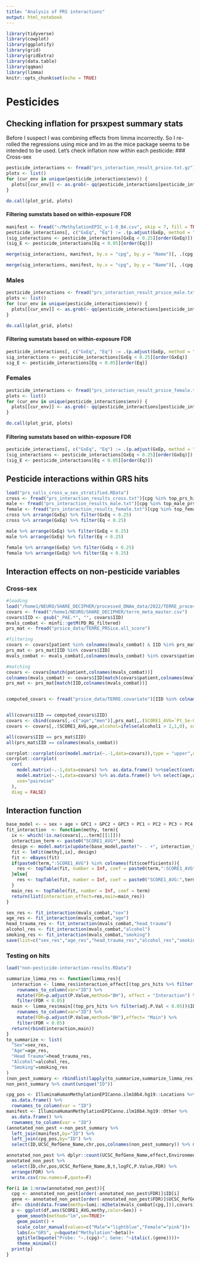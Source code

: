 ```yaml
---
title: "Analysis of PRS interactions"
output: html_notebook
---
```


```r
library(tidyverse)
library(cowplot)
library(ggplotify)
library(grid)
library(gridExtra)
library(data.table)
library(qqman)
library(limma)
knitr::opts_chunk$set(echo = TRUE)
```
# Pesticides
## Checking inflation for prsxpest summary stats
Before I suspect I was combining effects from limma incorrectly. So I re-rolled the regressions using mice and lm as the mice package seems to be intended to be used. Let's check inflation now within each pesticide:
### Cross-sex
```r
pesticide_interactions <- fread("prs_interaction_result_prsice.txt.gz")
plots <- list()
for (cur_env in unique(pesticide_interactions$env)) {
  plots[[cur_env]] <- as.grob(~ qq(pesticide_interactions[pesticide_interactions$env == cur_env, ]$GxEp, main = cur_env))
}
```
```r
do.call(plot_grid, plots)
```

#### Filtering sumstats based on within-exposure FDR
```r
manifest <- fread("~/MethylationEPIC_v-1-0_B4.csv", skip = 7, fill = TRUE)
pesticide_interactions[, c("GxEq", "Eq") := .(p.adjust(GxEp, method = "fdr"), p.adjust(Ep, method = "fdr")), by = "env"]
(sig_interactions <- pesticide_interactions[GxEq < 0.25][order(GxEq)])
(sig_E <- pesticide_interactions[Eq < 0.05][order(Eq)])
```
```r
merge(sig_interactions, manifest, by.x = "cpg", by.y = "Name")[, .(cpg, env, GxEp, GxEq, Relation_to_UCSC_CpG_Island, UCSC_RefGene_Name)][order(GxEq)]

merge(sig_interactions, manifest, by.x = "cpg", by.y = "Name")[, .(cpg, env, GxEp, GxEq, Relation_to_UCSC_CpG_Island, UCSC_RefGene_Name)][order(GxEq)] %>% write.csv(quote = F)
```

### Males
```r
pesticide_interactions <- fread("prs_interaction_result_prsice_male.txt.gz")
plots <- list()
for (cur_env in unique(pesticide_interactions$env)) {
  plots[[cur_env]] <- as.grob(~ qq(pesticide_interactions[pesticide_interactions$env == cur_env, ]$GxEp, main = cur_env))
}
```
```r
do.call(plot_grid, plots)
```

#### Filtering sumstats based on within-exposure FDR
```r
pesticide_interactions[, c("GxEq", "Eq") := .(p.adjust(GxEp, method = "fdr"), p.adjust(Ep, method = "fdr")), by = "env"]
sig_interactions <- pesticide_interactions[GxEq < 0.25][order(GxEq)]
sig_E <- pesticide_interactions[Eq < 0.05][order(Eq)]
```
### Females
```r
pesticide_interactions <- fread("prs_interaction_result_prsice_female.txt.gz")
plots <- list()
for (cur_env in unique(pesticide_interactions$env)) {
  plots[[cur_env]] <- as.grob(~ qq(pesticide_interactions[pesticide_interactions$env == cur_env, ]$GxEp, main = cur_env))
}
```
```r
do.call(plot_grid, plots)
```

#### Filtering sumstats based on within-exposure FDR
```r
pesticide_interactions[, c("GxEq", "Eq") := .(p.adjust(GxEp, method = "fdr"), p.adjust(Ep, method = "fdr")), by = "env"]
(sig_interactions <- pesticide_interactions[GxEq < 0.25][order(GxEq)])
(sig_E <- pesticide_interactions[Eq < 0.05][order(Eq)])
```

## Pesticide interactions within GRS hits

```r
load("prs_nalls_cross_w_sex_stratified.RData")
cross <- fread("prs_interaction_results_cross.txt")[cpg %in% top_prs_hits[top_prs_hits$adj.P.Val < 0.05,]$ID][,c("GxEq", "Eq") := .(p.adjust(GxEp, method = "fdr"), p.adjust(Ep, method = "fdr"))]
male <- fread("prs_interaction_results_male.txt")[cpg %in% top_male_prs_hits[top_male_prs_hits$adj.P.Val < 0.05,]$ID][,c("GxEq", "Eq") := .(p.adjust(GxEp, method = "fdr"), p.adjust(Ep, method = "fdr"))]
female <- fread("prs_interaction_results_female.txt")[cpg %in% top_female_prs_hits[top_female_prs_hits$adj.P.Val < 0.05,]$ID][,c("GxEq", "Eq") := .(p.adjust(GxEp, method = "fdr"), p.adjust(Ep, method = "fdr"))]
cross %>% arrange(GxEq) %>% filter(GxEq < 0.25)
cross %>% arrange(GxEq) %>% filter(Eq < 0.25)

male %>% arrange(GxEq) %>% filter(GxEq < 0.25)
male %>% arrange(GxEq) %>% filter(Eq < 0.25)

female %>% arrange(GxEq) %>% filter(GxEq < 0.25)
female %>% arrange(GxEq) %>% filter(Eq < 0.25)
```

## Interaction effects on non-pesticide variables
### Cross-sex
```r
#loading
load("/home1/NEURO/SHARE_DECIPHER/processed_DNAm_data/2022/TERRE_processed_2022/1-TERRE_RG_filtered.RData") # PD_RG_filtered
covars <- fread("/home1/NEURO/SHARE_DECIPHER/terre_meta_master.csv")
covars$IID <- gsub("_PAE.*", "", covars$IID)
mvals_combat <- minfi::getM(PD_RG_filtered)
prs_mat <- fread("prsice_data/TERRE_PRSice.all_score")

#filtering
covars <- covars[patient %in% colnames(mvals_combat) & IID %in% prs_mat$IID]
prs_mat <- prs_mat[IID %in% covars$IID]
mvals_combat <- mvals_combat[,colnames(mvals_combat) %in% covars$patient]

#matching
covars <- covars[match(patient,colnames(mvals_combat))]
colnames(mvals_combat) <- covars$IID[match(covars$patient,colnames(mvals_combat))]
prs_mat <- prs_mat[match(IID,colnames(mvals_combat))]


computed_covars <- fread("prsice_data/TERRE.covariate")[IID %in% colnames(mvals_combat)]


all(covars$IID == computed_covars$IID)
covars <- cbind(covars[,-c("age","men")],prs_mat[,.(SCORE1_AVG=`Pt_5e-08`)],computed_covars)
covars <- covars[,.(SCORE1_AVG,age,alcohol=ifelse(alcohol1 > 2,1,0), smoking=ifelse(smoking > 1 ,1,0),GPC1=V3,GPC2=V4,GPC3=V5,PC1,PC2,PC3,PC4,PC5,PC6,PC7,PC8,PC9,PC10,head_trauma=head_trauma_loc,sex)]

all(covars$IID == prs_mat$IID)
all(prs_mat$IID == colnames(mvals_combat))

```

```r
corrplot::corrplot(cor(model.matrix(~.-1,data=covars)),type = "upper",diag = FALSE)
corrplot::corrplot(
  cor(
    model.matrix(~.-1,data=covars) %>%  as.data.frame() %>%select(contains("PC"),-contains("GPC")),
    model.matrix(~.-1,data=covars) %>% as.data.frame() %>% select(age,alcohol,head_trauma,sex,smoking),
    use="pairwise"
  ),
  diag = FALSE)
```

## Interaction function
```r
base_model <- ~ sex + age + GPC1 + GPC2 + GPC3 + PC1 + PC2 + PC3 + PC4 + PC5 + PC6 + PC7 + PC8 + PC9 + PC10
fit_interaction  <- function(methy, term){
  ix <- which(!is.na(covars[,..term][[1]]))
  interaction_term <- paste0("SCORE1_AVG*",term)
  design <- model.matrix(update(base_model,paste("~ . +", interaction_term)), data=covars[ix])
  fit <- lmFit(methy[,ix], design)
  fit <- eBayes(fit)
  if(paste0(term,":SCORE1_AVG") %in% colnames(fit$coefficients)){
    res <- topTable(fit, number = Inf, coef = paste0(term,":SCORE1_AVG"))
  }else{
    res <- topTable(fit, number = Inf, coef = paste0("SCORE1_AVG:",term))
  }
  main_res <- topTable(fit, number = Inf, coef = term)
  return(list(interaction_effect=res,main=main_res))
}

sex_res <- fit_interaction(mvals_combat,"sex")
age_res <- fit_interaction(mvals_combat,"age")
head_trauma_res <- fit_interaction(mvals_combat,"head_trauma")
alcohol_res <- fit_interaction(mvals_combat,"alcohol")
smoking_res <- fit_interaction(mvals_combat,"smoking")
save(list=c("sex_res","age_res","head_trauma_res","alcohol_res","smoking_res"),file="non-pesticide-interaction-results.RData")

```
### Testing on hits
```r
load("non-pesticide-interaction-results.RData")

summarize_limma_res <- function(limma_res){
  interaction <- limma_res$interaction_effect[(top_prs_hits %>% filter(adj.P.Val < 0.05))$ID,] %>%
    rownames_to_column(var="ID") %>%
    mutate(FDR=p.adjust(P.Value,method="BH"), effect = "Interaction") %>%
    filter(FDR < 0.05)
  main <- limma_res$main[(top_prs_hits %>% filter(adj.P.Val < 0.05))$ID,] %>%
    rownames_to_column(var="ID") %>%
    mutate(FDR=p.adjust(P.Value,method="BH"),effect= "Main") %>%
    filter(FDR < 0.05)
  return(rbind(interaction,main))
}
to_summarize <- list(
  "Sex"=sex_res,
  "Age"=age_res,
  "Head Trauma"=head_trauma_res,
  "Alcohol"=alcohol_res,
  "Smoking"=smoking_res
)
(non_pest_summary <- rbindlist(lapply(to_summarize,summarize_limma_res),idcol="Environment"))
non_pest_summary %>% count(unique("ID"))
```

```r
cpg_pos <- IlluminaHumanMethylationEPICanno.ilm10b4.hg19::Locations %>%
  as.data.frame() %>%
  rownames_to_column(var = "ID")
manifest <- IlluminaHumanMethylationEPICanno.ilm10b4.hg19::Other %>%
  as.data.frame() %>%
  rownames_to_column(var = "ID")
(annotated_non_pest <-non_pest_summary %>%
  left_join(manifest,by="ID") %>%
  left_join(cpg_pos,by="ID") %>%
  select(ID,UCSC_RefGene_Name,chr,pos,colnames(non_pest_summary)) %>% mutate(UCSC_RefGene_Name = gsub(";.*","",UCSC_RefGene_Name)) %>% arrange(FDR))
```
```r
annotated_non_pest %>% dplyr::count(UCSC_RefGene_Name,effect,Environment) %>% arrange(-n)
annotated_non_pest %>%
  select(ID,chr,pos,UCSC_RefGene_Name,B,t,logFC,P.Value,FDR) %>%
  arrange(FDR) %>%
  write.csv(row.names=F,quote=F)
```
```r
for(i in 1:nrow(annotated_non_pest)){
  cpg <- annotated_non_pest[order(-annotated_non_pest$FDR)]$ID[i]
  gene <- annotated_non_pest[order(-annotated_non_pest$FDR)]$UCSC_RefGene_Name[i]
  df<- cbind(data.frame(methy=lumi::m2beta(mvals_combat[cpg,])),covars) %>% mutate(Sex=factor(ifelse(sex==1,"Male","Female"),levels=c("Male","Female")))
  p <- ggplot(df,aes(SCORE1_AVG,methy,color=Sex)) +
    geom_smooth(method="lm",se=TRUE)+
    geom_point() +
    scale_color_manual(values=c("Male"="lightblue","Female"="pink"))+
    labs(x="GRS", y=bquote("Methylation"~beta))+
    ggtitle(bquote("Probe: "~.(cpg)~"; Gene: "~italic(.(gene))))+
    theme_minimal()
  print(p)
}
```
